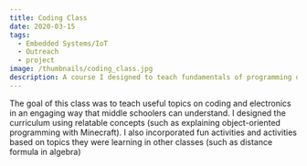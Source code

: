 ```yaml
---
title: Coding Class
date: 2020-03-15
tags:
  - Embedded Systems/IoT
  - Outreach
  - project
image: /thumbnails/coding_class.jpg
description: A course I designed to teach fundamentals of programming oriented towards middle school students.
---
```

The goal of this class was to teach useful topics on coding and electronics in an engaging way that middle schoolers can understand. I designed the curriculum using relatable concepts (such as explaining object-oriented programming with Minecraft). I also incorporated fun activities and activities based on topics they were learning in other classes (such as distance formula in algebra)
